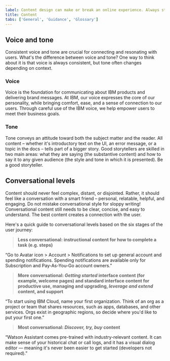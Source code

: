 ```yaml
---
label: Content design can make or break an online experience. Always strive for writing that is clear, concise, and on-brand.
title: Content
tabs: ['General', 'Guidance', 'Glossary']
---
```



<NonLatinScripts />

## Voice and tone

Consistent voice and tone are crucial for connecting and resonating with users. What's the difference between voice and tone? One way to think about it is that voice is always consistent, but tone often changes depending on context.

### Voice

Voice is the foundation for communicating about IBM products and delivering brand messages. At IBM, our voice expresses the core of our personality, while bringing comfort, ease, and a sense of connection to our users. Through careful use of the IBM voice, we help empower users to meet their business goals. 

### Tone

Tone conveys an attitude toward both the subject matter and the reader. All content – whether it's introductory text on the UI, an error message, or a topic in the docs – tells part of a bigger story. Good storytellers are skilled in two main areas: what they are saying (the substantive content) and how to say it to any given audience (the style and tone in which it is presented). Be a good storyteller.

## Conversational levels

Content should never feel complex, distant, or disjointed. Rather, it should feel like a conversation with a smart friend – personal, relatable, helpful, and engaging. Do not mistake conversational style for sloppy writing! Conversational content still needs to be clear, concise, and easy to understand. The best content creates a connection with the user.

Here's a quick guide to conversational levels based on the six stages of the user journey:

> **Less conversational: instructional content for how to complete a task (e.g. steps)**

“Go to Avatar icon > Account > Notifications to set up general account and spending notifications. Spending notifications are available only for Subscription and Pay-As-You-Go account owners.”

> **More conversational: _Getting started_ interface content (for example, welcome pages) and standard interface content for productive use, managing and upgrading, _leverage and extend_ content, and support**

“To start using IBM Cloud, name your first organization. Think of an org as a project or team that shares resources, such as apps, databases, and other services. Orgs exist in geographic regions, so decide where you'd like to put your first one.”

> **Most conversational: _Discover, try, buy_ content**

“Watson Assistant comes pre-trained with industry-relevant content. It can make sense of your historical chat or call logs, and it has a visual dialog editor — meaning it's never been easier to get started (developers not required).”